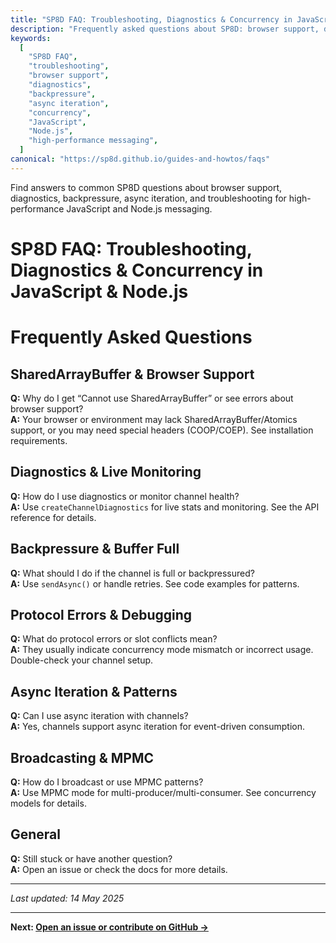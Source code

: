 ```yaml
---
title: "SP8D FAQ: Troubleshooting, Diagnostics & Concurrency in JavaScript & Node.js"
description: "Frequently asked questions about SP8D: browser support, diagnostics, backpressure, async iteration, and troubleshooting for high-performance JavaScript and Node.js messaging."
keywords:
  [
    "SP8D FAQ",
    "troubleshooting",
    "browser support",
    "diagnostics",
    "backpressure",
    "async iteration",
    "concurrency",
    "JavaScript",
    "Node.js",
    "high-performance messaging",
  ]
canonical: "https://sp8d.github.io/guides-and-howtos/faqs"
---
```


Find answers to common SP8D questions about browser support, diagnostics, backpressure, async iteration, and troubleshooting for high-performance JavaScript and Node.js messaging.

# SP8D FAQ: Troubleshooting, Diagnostics & Concurrency in JavaScript & Node.js


# Frequently Asked Questions

## SharedArrayBuffer & Browser Support

**Q:** Why do I get “Cannot use SharedArrayBuffer” or see errors about browser support?  
**A:** Your browser or environment may lack SharedArrayBuffer/Atomics support, or you may need special headers (COOP/COEP). See installation requirements.

## Diagnostics & Live Monitoring

**Q:** How do I use diagnostics or monitor channel health?  
**A:** Use `createChannelDiagnostics` for live stats and monitoring. See the API reference for details.

## Backpressure & Buffer Full

**Q:** What should I do if the channel is full or backpressured?  
**A:** Use `sendAsync()` or handle retries. See code examples for patterns.

## Protocol Errors & Debugging

**Q:** What do protocol errors or slot conflicts mean?  
**A:** They usually indicate concurrency mode mismatch or incorrect usage. Double-check your channel setup.

## Async Iteration & Patterns

**Q:** Can I use async iteration with channels?  
**A:** Yes, channels support async iteration for event-driven consumption.

## Broadcasting & MPMC

**Q:** How do I broadcast or use MPMC patterns?  
**A:** Use MPMC mode for multi-producer/multi-consumer. See concurrency models for details.

## General

**Q:** Still stuck or have another question?  
**A:** Open an issue or check the docs for more details.

---

_Last updated: 14 May 2025_

---

**Next: [Open an issue or contribute on GitHub →](https://github.com/SP8D/sp8d/issues)**
